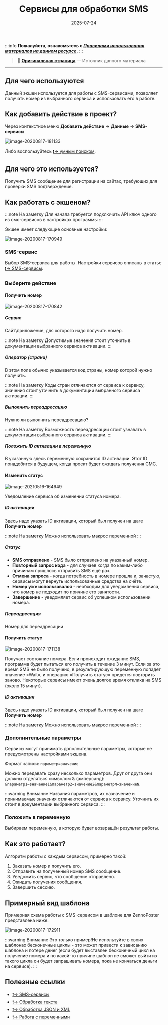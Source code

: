 ﻿---
sidebar_position: 3
title: "Сервисы для обработки SMS"
description: "Конвертировано из HTML в MDX"
date: "2025-07-24"
converted: true
originalFile: "Сервисы для обработки SMS.txt"
targetUrl: "https://zennolab.atlassian.net/wiki/spaces/RU/pages/486539308/SMS"
---
:::info **Пожалуйста, ознакомьтесь с [*Правилами использования материалов на данном ресурсе*](../Disclaimer).**
:::

> 🔗 **[Оригинальная страница](https://zennolab.atlassian.net/wiki/spaces/RU/pages/486539308/SMS)** — Источник данного материала

_______________________________________________  

## Для чего используются

Данный экшен используется для работы с SMS-сервисами, позволяет получать номер из выбранного сервиса и использовать его в работе.

## Как добавить действие в проект?

Через контекстное меню **Добавить действие** → **Данные** → **SMS-сервисы**

![image-20200817-181133](./assets/Сервисы_для_обработки_SMS/Сервисы_для_обработки_SMS_pic1.png)



Либо воспользуйтесь [❗→ умным поиском](https://zennolab.atlassian.net/wiki/spaces/RU/pages/506200090/ProjectMaker+7#%D0%A3%D0%BC%D0%BD%D1%8B%D0%B9-%D0%BF%D0%BE%D0%B8%D1%81%D0%BA-%D0%B4%D0%B5%D0%B9%D1%81%D1%82%D0%B2%D0%B8%D0%B9 "https://zennolab.atlassian.net/wiki/spaces/RU/pages/506200090/ProjectMaker+7#%D0%A3%D0%BC%D0%BD%D1%8B%D0%B9-%D0%BF%D0%BE%D0%B8%D1%81%D0%BA-%D0%B4%D0%B5%D0%B9%D1%81%D1%82%D0%B2%D0%B8%D0%B9").

## Для чего это используется?

Получить SMS сообщение для регистрации на сайтах, требующих для проверки SMS подтверждение.

## Как работать с экшеном?

:::note На заметку
Для начала требуется подключить API ключ одного из смс-сервисов в настройках программы
:::

Экшен имеет следующие основные настройки:

![image-20200817-170949](./assets/Сервисы_для_обработки_SMS/Сервисы_для_обработки_SMS_pic2.png)



### SMS-сервис

Выбор SMS-сервиса для работы. Настройки сервисов описаны в статье [❗→ SMS-сервисы](https://zennolab.atlassian.net/wiki/spaces/RU/pages/809074773 "https://zennolab.atlassian.net/wiki/spaces/RU/pages/809074773").

### Выберите действие

#### Получить номер

![image-20200817-170842](./assets/Сервисы_для_обработки_SMS/Сервисы_для_обработки_SMS_pic3.png)



##### **Сервис**

Сайт\приложение, для которого надо получить номер.

:::note На заметку
Допустимые значения стоит уточнить в документации выбранного сервиса активации.
:::

##### **Оператор (страна)**

В этом поле обычно указывается код страны, номер которой нужно получить.

:::note На заметку
Коды стран отличаются от сервиса к сервису, значения стоит уточнить в документации выбранного сервиса активации.
:::

##### **Выполнить переадресацию**

Нужно ли выполнить переадресацию?

:::note На заметку
Возможность переадресации стоит узнавать в документации выбранного сервиса активации.
:::

##### **Положить ID активации в переменную**

В указанную здесь переменную сохранится ID активации. Этот ID понадобится в будущем, когда проект будет ожидать получения СМС.

#### Изменить статус

![image-20210516-164649](./assets/Сервисы_для_обработки_SMS/Сервисы_для_обработки_SMS_pic4.png)



Уведомление сервиса об изменении статуса номера. 

##### **ID активации**

Здесь надо указать ID активации, который был получен на шаге **Получить номер** 

:::note На заметку
Можно использовать макрос переменной
:::

##### **Статус**

- **SMS отправлено** - SMS было отправлено на указанный номер.
- **Повторный запрос кода** - для случаев когда по каким-либо причинам пришлось отправить SMS ещё раз.
- **Отмена запроса** - когда потребность в номере прошла и, зачастую, сервисы могут вернуть использованные средства на счёте.
- **Номер уже использовался** - необходим для уведомления сервиса, что номер не подходит по причине его занятости.
- **Завершение** - уведомляет сервис об успешном использовании номера.

##### **Переадресация**

Номер для переадресации

  

#### Получить статус

![image-20200817-171138](./assets/Сервисы_для_обработки_SMS/Сервисы_для_обработки_SMS_pic5.png)



Получает состояние номера. Если происходит ожидание SMS, программа будет пытаться его получить в течение 3 минут. Если за это время SMS не было получено, в результирующую переменную попадет значение «Wait», и операцию «Получить статус» придется повторить заново. Некоторые сервисы имеют очень долгое время отклика на SMS (около 15 минут).

##### **ID активации**

Здесь надо указать ID активации, который был получен на шаге **Получить номер** 

:::note На заметку
Можно использовать макрос переменной
:::

  

### Дополнительные параметры

Сервисы могут принимать дополнительные параметры, которые не предусмотрены настройками экшена.

Формат записи: `параметр=значение`

Можно передавать сразу несколько параметров. Друг от друга они должны отделяться символом & (амперсанд): `&параметр1=значение1&параметр2=значение2&параметрN=значениеN`.

:::warning Внимание
Названия параметров, их назначение и принимаемые значения отличаются от сервиса к сервису. Уточнить их стоит в документации выбранного сервиса.
:::

  

### Положить в переменную

Выбираем переменную, в которую будет возвращён результат работы.

  

## Как это работает?

Алгоритм работы с каждым сервисом, примерно такой:

1. Заказать номер и получить его.
2. Отправить на полученный номер SMS сообщение.
3. Уведомить сервис, что сообщение отправлено.
4. Ожидать получения сообщения.
5. Завершить сессию.

  

## Примерный вид шаблона

Примерная схема работы с SMS-сервисом в шаблоне для ZennoPoster представлена ниже:

![image-20200817-172911](./assets/Сервисы_для_обработки_SMS/Сервисы_для_обработки_SMS_pic6.png)



:::warning Внимание
Это только пример!Не используйте в своих шаблонах бесконечные циклы - это может привести к зависанию шаблона и потере денег (если будет выставлен бесконечный цикл на получение номера и по какой-то причине шаблон не сможет выйти из такого цикла он будет запрашивать номера, пока не кончаться деньги на сервисе).
:::

  

## Полезные ссылки

- [❗→ SMS-сервисы](https://zennolab.atlassian.net/wiki/spaces/RU/pages/809074773 "https://zennolab.atlassian.net/wiki/spaces/RU/pages/809074773")
- [❗→ Обработка текста](https://zennolab.atlassian.net/wiki/spaces/RU/pages/488865793 "https://zennolab.atlassian.net/wiki/spaces/RU/pages/488865793")
- [❗→ Обработка JSON и XML](https://zennolab.atlassian.net/wiki/spaces/RU/pages/488964124 "https://zennolab.atlassian.net/wiki/spaces/RU/pages/488964124")
- [❗→ Работа с переменными](https://zennolab.atlassian.net/wiki/spaces/RU/pages/486309922 "https://zennolab.atlassian.net/wiki/spaces/RU/pages/486309922")